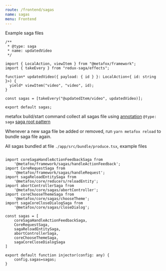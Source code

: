 ```yaml
---
route: /frontend/sagas
name: sagas
menu: Frontend
---
```


Example saga files

```tsx
/**
 * @type: saga
 * name: updatedVideo
 */

import { LocalAction, viewItem } from "@metafox/framework";
import { takeEvery } from "redux-saga/effects";

function* updatedVideo({ payload: { id } }: LocalAction<{ id: string }>) {
  yield* viewItem("video", "video", id);
}

const sagas = [takeEvery("@updatedItem/video", updatedVideo)];

export default sagas;
```

metafox build/start command collect all sagas file using [annotation](/frontend/concepts#annotation) `@type: saga`  [saga root pattern](https://redux-saga.js.org/docs/advanced/RootSaga/#nesting-fork-effects-in-all-effect)

Whenever a new saga file be added or removed, run `yarn metafox reload` to bundle saga file again.

All sagas bundled at file `./app/src/bundle/produce.tsx`, example files

```tsx

import coreSagaHandleActionFeedbackSaga from
    '@metafox/framework/sagas/handleActionFeedback';
import CoreRequestSaga from
    '@metafox/framework/sagas/handleRequest';
import sagaReloadEntitySaga from
    '@metafox/core/reducers/reloadEntity';
import abortControllerSaga from
    '@metafox/core/sagas/abortController';
import coreChooseThemeSaga from
    '@metafox/core/sagas/chooseTheme';
import sagaCoreCloseDialogSaga from
    '@metafox/core/sagas/closeDialog';

const sagas = [
    coreSagaHandleActionFeedbackSaga,
    CoreRequestSaga,
    sagaReloadEntitySaga,
    abortControllerSaga,
    coreChooseThemeSaga,
    sagaCoreCloseDialogSaga
]

export default function injector(config: any) {
    config.sagas=sagas;
}
```